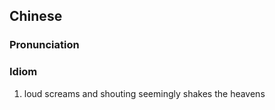 {{also|喊声震天}}
==Chinese==
{{zh-forms|s=喊声震天|type=22}}

===Pronunciation===
{{zh-pron
|m=hǎnshēng zhèntiān
|cat=id
}}

===Idiom===
{{zh-idiom}}

# loud screams and shouting seemingly shakes the heavens